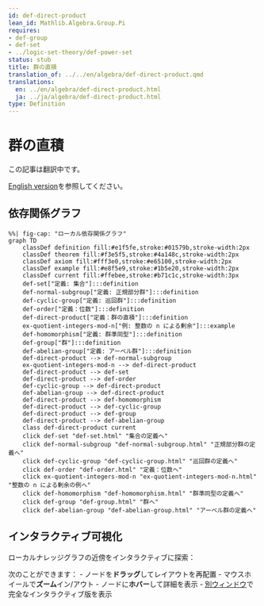 ```yaml
---
id: def-direct-product
lean_id: Mathlib.Algebra.Group.Pi
requires:
- def-group
- def-set
- ../logic-set-theory/def-power-set
status: stub
title: 群の直積
translation_of: ../../en/algebra/def-direct-product.qmd
translations:
  en: ../en/algebra/def-direct-product.html
  ja: ../ja/algebra/def-direct-product.html
type: Definition
---
```


# 群の直積 {#def-direct-product}

この記事は翻訳中です。

[English version](../../en/algebra/def-direct-product.html)を参照してください。

## 依存関係グラフ

```mermaid
%%| fig-cap: "ローカル依存関係グラフ"
graph TD
    classDef definition fill:#e1f5fe,stroke:#01579b,stroke-width:2px
    classDef theorem fill:#f3e5f5,stroke:#4a148c,stroke-width:2px
    classDef axiom fill:#fff3e0,stroke:#e65100,stroke-width:2px
    classDef example fill:#e8f5e9,stroke:#1b5e20,stroke-width:2px
    classDef current fill:#ffebee,stroke:#b71c1c,stroke-width:3px
    def-set["定義: 集合"]:::definition
    def-normal-subgroup["定義: 正規部分群"]:::definition
    def-cyclic-group["定義: 巡回群"]:::definition
    def-order["定義：位数"]:::definition
    def-direct-product["定義：群の直積"]:::definition
    ex-quotient-integers-mod-n["例: 整数の n による剰余"]:::example
    def-homomorphism["定義: 群準同型"]:::definition
    def-group["群"]:::definition
    def-abelian-group["定義: アーベル群"]:::definition
    def-direct-product --> def-normal-subgroup
    ex-quotient-integers-mod-n --> def-direct-product
    def-direct-product --> def-set
    def-direct-product --> def-order
    def-cyclic-group --> def-direct-product
    def-abelian-group --> def-direct-product
    def-direct-product --> def-homomorphism
    def-direct-product --> def-cyclic-group
    def-direct-product --> def-group
    def-direct-product --> def-abelian-group
    class def-direct-product current
    click def-set "def-set.html" "集合の定義へ"
    click def-normal-subgroup "def-normal-subgroup.html" "正規部分群の定義へ"
    click def-cyclic-group "def-cyclic-group.html" "巡回群の定義へ"
    click def-order "def-order.html" "定義：位数へ"
    click ex-quotient-integers-mod-n "ex-quotient-integers-mod-n.html" "整数の n による剰余の例へ"
    click def-homomorphism "def-homomorphism.html" "群準同型の定義へ"
    click def-group "def-group.html" "群へ"
    click def-abelian-group "def-abelian-group.html" "アーベル群の定義へ"
```

## インタラクティブ可視化

ローカルナレッジグラフの近傍をインタラクティブに探索：

::: {.graph-viz data-id="def-direct-product" data-width="700" data-height="500"}
:::

次のことができます：
- ノードを**ドラッグ**してレイアウトを再配置
- マウスホイールで**ズーム**イン/アウト
- ノードに**ホバー**して詳細を表示
- [別ウィンドウ](../../output/interactive/ja/def-direct-product.html){target="_blank"}で完全なインタラクティブ版を表示
